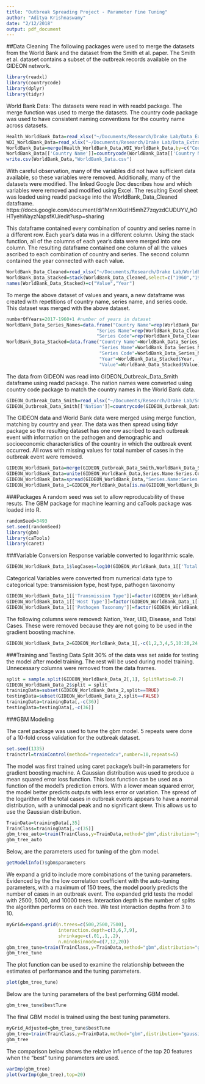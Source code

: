 ```yaml
---
title: "Outbreak Spreading Project - Parameter Fine Tuning"
author: "Aditya Krishnaswamy"
date: "2/12/2018"
output: pdf_document
---
```

##Data Cleaning
The following packages were used to merge the datasets from the World Bank and the dataset from the Smith et al. paper. The Smith et al. dataset contains a subset of the outbreak records available on the GIDEON network.
```r
library(readxl)
library(countrycode)
library(dplyr)
library(tidyr)
```

World Bank Data: The datasets were read in with readxl package. The merge function was used to merge the datasets. The country code package was used to have consistent naming conventions for the country name across datasets.
```r
Health_WorldBank_Data=read_xlsx("~/Documents/Research/Drake Lab/Data_Extract_From_Health_Nutrition_and_Population_Statistics.xlsx")
WDI_WorldBank_Data=read_xlsx("~/Documents/Research/Drake Lab/Data_Extract_From_World_Development_Indicators.xlsx")
WorldBank_Data=merge(Health_WorldBank_Data,WDI_WorldBank_Data,by=c("Country Name","Series Name","Series Code","Country Code", "1960 [YR1960]","1961 [YR1961]","1962 [YR1962]","1963 [YR1963]","1964 [YR1964]","1965 [YR1965]","1966 [YR1966]","1967 [YR1967]","1968 [YR1968]","1969 [YR1969]","1970 [YR1970]","1971 [YR1971]","1972 [YR1972]","1973 [YR1973]","1974 [YR1974]","1975 [YR1975]","1976 [YR1976]","1977 [YR1977]","1978 [YR1978]","1979 [YR1979]","1980 [YR1980]","1981 [YR1981]","1982 [YR1982]","1983 [YR1983]","1984 [YR1984]","1985 [YR1985]","1986 [YR1986]","1987 [YR1987]","1988 [YR1988]","1989 [YR1989]","1990 [YR1990]","1991 [YR1991]","1992 [YR1992]","1993 [YR1993]","1994 [YR1994]","1995 [YR1995]","1996 [YR1996]","1997 [YR1997]","1998 [YR1998]","1999 [YR1999]","2000 [YR2000]","2001 [YR2001]","2002 [YR2002]","2003 [YR2003]","2004 [YR2004]","2005 [YR2005]","2006 [YR2006]","2007 [YR2007]","2008 [YR2008]","2009 [YR2009]","2010 [YR2010]","2011 [YR2011]","2012 [YR2012]","2013 [YR2013]","2014 [YR2014]","2015 [YR2015]","2016 [YR2016]","2017 [YR2017]"),all=TRUE)
WorldBank_Data[['Country Name']]=countrycode(WorldBank_Data[['Country Name']],'country.name','iso3c')
write.csv(WorldBank_Data,"WorldBank_Data.csv")
```

With careful observation, many of the variables did not have sufficient data available, so these variables were removed. Additionally, many of the datasets were modified. The linked Google Doc describes how and which variables were removed and modified using Excel. The resulting Excel sheet was loaded using readxl package into the WorldBank_Data_Cleaned dataframe.
https://docs.google.com/document/d/1MnmXkzIH5mhZ7zqyzdCUDUYV_hOHTyehWayzNapsfKU/edit?usp=sharing

This dataframe contained every combination of country and series name in a different row. Each year's data was in a different column. Using the stack function, all of the columns of each year's data were merged into one column. The resulting dataframe contained one column of all the values ascribed to each combination of country and series. The second column contained the year connected with each value.
```r
WorldBank_Data_Cleaned=read_xlsx("~/Documents/Research/Drake Lab/WorldBank_Data_Modified.xlsx")
WorldBank_Data_Stacked=stack(WorldBank_Data_Cleaned,select=c("1960","1961","1962","1963","1964","1965","1966","1967","1968","1969","1970","1971","1972","1973","1974","1975","1976","1977","1978","1979","1980","1981","1982","1983","1984","1985","1986","1987","1988","1989","1990","1991","1992","1993","1994","1995","1996","1997","1998","1999","2000","2001","2002","2003","2004","2005","2006","2007","2008","2009","2010","2011","2012","2013","2014","2015","2016","2017"))
names(WorldBank_Data_Stacked)=c("Value","Year")
```

To merge the above dataset of values and years, a new dataframe was created with repetitions of country name, series name, and series code. This dataset was merged with the above dataset.
```r
numberOfYears=2017-1960+1 #number of years in dataset
WorldBank_Data_Series_Names=data.frame("Country Name"=rep(WorldBank_Data_Cleaned$`Country Name`,times=numberOfYears),
                                 "Series Name"=rep(WorldBank_Data_Cleaned$`Series Name`,times=numberOfYears),
                                 "Series Code"=rep(WorldBank_Data_Cleaned$`Series Code`,times=numberOfYears))
WorldBank_Data_Stacked=data.frame("Country Name"=WorldBank_Data_Series_Names$Country.Name,
                                  "Series Name"=WorldBank_Data_Series_Names$Series.Name,
                                  "Series Code"=WorldBank_Data_Series_Names$Series.Code,
                                  "Year"=WorldBank_Data_Stacked$Year,
                                  "Value"=WorldBank_Data_Stacked$Value)
```

The data from GIDEON was read into GIDEON_Outbreak_Data_Smith dataframe using readxl package. The nation names were converted using country code package to match the country names in the World Bank data.
```r
GIDEON_Outbreak_Data_Smith=read_xlsx("~/Documents/Research/Drake Lab/SmithEtAl_outbreakdata.xlsx")
GIDEON_Outbreak_Data_Smith[['Nation']]=countrycode(GIDEON_Outbreak_Data_Smith[['Nation']],'country.name','iso3c')
```

The GIDEON data and World Bank data were merged using merge function, matching by country and year. The data was then spread using tidyr package so the resulting dataset has one row ascribed to each outbreak event with information on the pathogen and demographic and socioeconomic characteristics of the country in which the outbreak event occurred. All rows with missing values for total number of cases in the outbreak event were removed.
```r
GIDEON_WorldBank_Data=merge(GIDEON_Outbreak_Data_Smith,WorldBank_Data_Stacked,by.x = c("Nation","Year"),by.y = c("Country.Name","Year"),all=FALSE)
GIDEON_WorldBank_Data=unite(GIDEON_WorldBank_Data,Series.Name:Series.Code,Series.Name,Series.Code,sep=": ")
GIDEON_WorldBank_Data=spread(GIDEON_WorldBank_Data,"Series.Name:Series.Code","Value")
GIDEON_WorldBank_Data_1=GIDEON_WorldBank_Data[is.na(GIDEON_WorldBank_Data$`Total Cases`)==FALSE,]
```


###Packages
A random seed was set to allow reproducability of these resuts. The GBM package for machine learning and caTools package was loaded into R.
```r
randomSeed=3493
set.seed(randomSeed)
library(gbm)
library(caTools)
library(caret)
```

###Variable Conversion
Response variable converted to logarithmic scale.
```r
GIDEON_WorldBank_Data_1$logCases=log10(GIDEON_WorldBank_Data_1[['Total Cases']])
```

Categorical Variables were converted from numerical data type to categorical type: transmission type, host type, pathogen taxonomy
```r
GIDEON_WorldBank_Data_1[['Transmission Type']]=factor(GIDEON_WorldBank_Data_1[['Transmission Type']],levels = c(0,1),labels = c("Nonvectorborne","Vectorborne"))
GIDEON_WorldBank_Data_1[['Host Type']]=factor(GIDEON_WorldBank_Data_1[['Host Type']],levels = c(0,1),labels = c("Zoonoses","Human Specific"))
GIDEON_WorldBank_Data_1[['Pathogen Taxonomy']]=factor(GIDEON_WorldBank_Data_1[['Pathogen Taxonomy']],levels = c(1,2,3,4,5),labels = c("Bacteria","Virus","Protozoan","Parasite","Fungi"))
```

The following columns were removed: Nation, Year, UID, Disease, and Total Cases. These were removed because they are not going to be used in the gradient boosting machine.
```r
GIDEON_WorldBank_Data_2=GIDEON_WorldBank_Data_1[,-c(1,2,3,4,5,10:20,24:31,33,36,37,43:47,51,52,54,55,56:63,66,67,69,70,72,73,75,76)]
```

###Training and Testing Data Split
30% of the data was set aside for testing the model after model training. The rest will be used during model training. Unnecessary columns were removed from the data frames.
```r
split = sample.split(GIDEON_WorldBank_Data_2[,1], SplitRatio=0.7)
GIDEON_WorldBank_Data_2$split = split
trainingData=subset(GIDEON_WorldBank_Data_2,split==TRUE)
testingData=subset(GIDEON_WorldBank_Data_2,split==FALSE)
trainingData=trainingData[,-c(36)]
testingData=testingData[,-c(36)]
```

###GBM Modeling

The caret package was used to tune the gbm model. 5 repeats were done of a 10-fold cross validation for the outbreak dataset.
```r
set.seed(1335)
trainctrl=trainControl(method="repeatedcv",number=10,repeats=5)
```

The model was first trained using caret package's built-in parameters for gradient boosting machine. A Gaussian distribution was used to produce a mean squared error loss function. This loss function can be used as a function of the model's prediction errors. With a lower mean squared error, the model better predicts outputs with less error or variation. The spread of the logarithm of the total cases in outbreak events appears to have a normal distribution, with a unimodal peak and no significant skew. This allows us to use the Gaussian distribution.
```r
TrainData=trainingData[,35]
TrainClass=trainingData[,-c(35)]
gbm_tree_auto=train(TrainClass,y=TrainData,method="gbm",distribution="gaussian",trControl=trainctrl,verbose=FALSE)
gbm_tree_auto
```

Below, are the parameters used for tuning of the gbm model.
```r
getModelInfo()$gbm$parameters
```

We expand a grid to include more combinations of the tuning parameters. Evidenced by the the low correlation coefficient with the auto-tuning parameters, with a maximum of 150 trees, the model poorly predicts the number of cases in an outbreak event. The expanded grid tests the model with 2500, 5000, and 10000 trees. Interaction depth is the number of splits the algorithm performs on each tree. We test interaction depths from 3 to 10.
```r
myGrid=expand.grid(n.trees=c(500,2500,7500),
                   interaction.depth=c(3,6,7,9),
                   shrinkage=c(.01,.1,.2),
                   n.minobsinnode=c(7,12,20))
gbm_tree_tune=train(TrainClass,y=TrainData,method="gbm",distribution="gaussian",trControl=trainctrl,verbose=FALSE,tuneGrid=myGrid)
gbm_tree_tune
```

The plot function can be used to examine the relationship between the estimates of performance and the tuning parameters.
```r
plot(gbm_tree_tune)
```

Below are the tuning parameters of the best performing GBM model.
```r
gbm_tree_tune$bestTune
```

The final GBM model is trained using the best tuning parameters.
```r
myGrid_Adjusted=gbm_tree_tune$bestTune
gbm_tree=train(TrainClass,y=TrainData,method="gbm",distribution="gaussian",trControl=trainctrl,verbose=FALSE,tuneGrid=myGrid_Adjusted)
gbm_tree
```

The comparison below shows the relative influence of the top 20 features when the "best" tuning parameters are used.
```r
varImp(gbm_tree)
plot(varImp(gbm_tree),top=20)
```